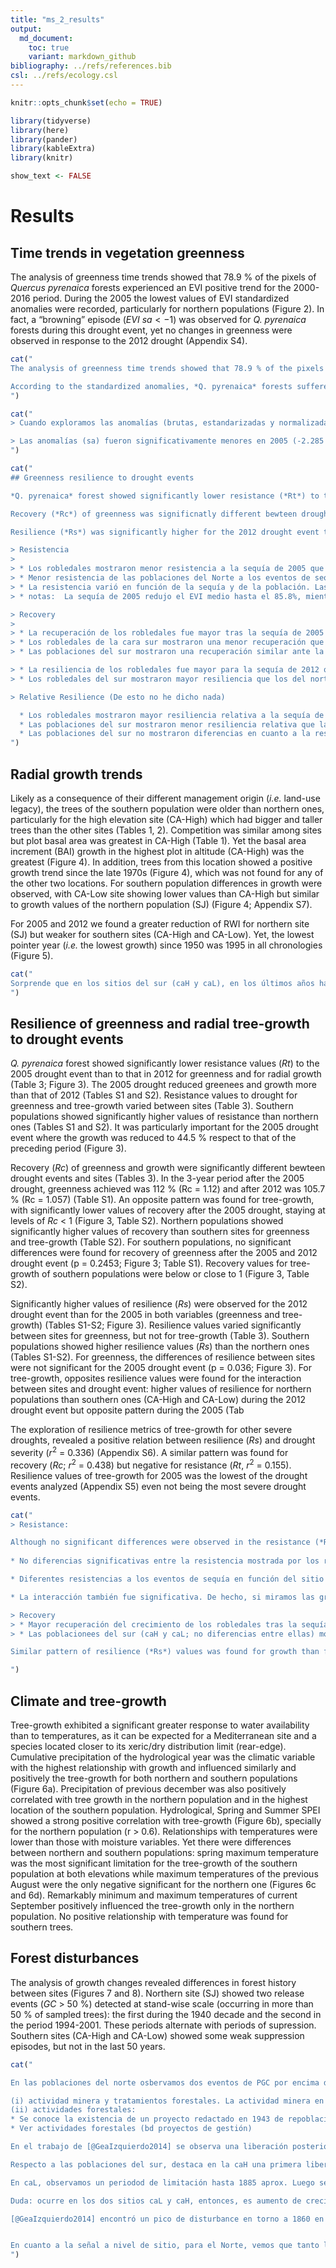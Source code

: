 ```yaml
---
title: "ms_2_results"
output:  
  md_document:
    toc: true
    variant: markdown_github
bibliography: ../refs/references.bib
csl: ../refs/ecology.csl
---
```


```r
knitr::opts_chunk$set(echo = TRUE)
```

```r
library(tidyverse)
library(here)
library(pander)
library(kableExtra)
library(knitr)
```

```r
show_text <- FALSE
```

# Results

## Time trends in vegetation greenness

The analysis of greenness time trends showed that 78.9 % of the pixels of *Quercus pyrenaica* forests experienced an EVI positive trend for the 2000-2016 period. During the 2005 the lowest values of EVI standardized anomalies were recorded, particularly for northern populations (Figure 2). In fact, a "browning" episode ($EVI~sa < -1$) was observed for *Q. pyrenaica* forests during this drought event, yet no changes in greenness were observed in response to the 2012 drought (Appendix S4). 

```r
cat("
The analysis of greenness time trends showed that 78.9 % of the pixels of *Quercus pyrenaica* forests experienced an EVI positive trend for the 2000-2016 period, of which 31.67 % were significant trends. The strongest trends were observed in southwestern populations (Figure S2), in which the Cañar site are included Vegetation greenness of *Q. pyrenaica* forests were lower during both the 2005 and 2012 years than the greenness observed for the reference period (Figure 2a). The lowest values for EVI standardized anomalies were recorded in 2005 being singnificantly lower (-2.285 ± 0.029) than those in 2012 (-0.418 ± 0.029) (LSMEANS, t.ratio = -45.358; p_value < 0.0001), particularly for northern populations (Figure 2b). Reduction in annual EVI mean was considerably higher in northern populations than in southern ones during the 2005 drought (Figure 2b). 

According to the standardized anomalies, *Q. pyrenaica* forests suffered a browning episode during 2005 drought event (99.36 % and 79.37 % of the pixels for northern and southern populations respectively), yet no changes in greenness were observed in response to the 2012 drought (Figure S3). 
")
```

```r
cat("
> Cuando exploramos las anomalías (brutas, estandarizadas y normalizadas) observamos valores muy negativos para el año 2005. Sin embargo vemos valores menos negativos para 2005. Tukey posthoc testing (lsmeans package CITAR) was conducted for pairwise comparisons among the slopes and the disturbance years 

> Las anomalías (sa) fueron significativamente menores en 2005 (-2.285 masmenos 0.029) que para 2012 (-0.418 masmenos 0.029), (LSMEANS, t.ratio = -45.358; p_value < 0.0001)
")
```




```r
cat("
## Greenness resilience to drought events

*Q. pyrenaica* forest showed significantly lower resistance (*Rt*) to the 2005 drought event than to that in 2012 (Table 3; Figure 3). Southern populations showed significantly higher values of resistance to drought than northern ones (Table 3), except for 2012 where non-significant differences were recorded (Table S1; Figure 3). 

Recovery (*Rc*) of greenness was significnatly different bewteen drought events and sites (Tables 3). In the 3-year period after the 2005 drought, greenness achieved was 112 % (Rc = 1.12) and after 2012 was 105.7 % (Rc = 1.057) (Table S1). For southern populations, a similar recovery after the 2005 and 2012 drought event was observed (p = 0.2453; Figure 3; Table S1). 

Resilience (*Rs*) was significantly higher for the 2012 drought event than for 2005 (Tables S1, 3), although both values were close to 1 indicating that greenness level was rather similar after each disturbance event (Table S1). The southern populations showed higher resilience values than the northern ones, although these differences were not significant for the 2005 drought event (p = 0.036; Figure 3). 

> Resistencia
> 
> * Los robledales mostraron menor resistencia a la sequía de 2005 que a la de 2012 [2005: 0.858 (0.853-0.863); 2012: 0.943 (0.939 - 0.947); p <0.0001]
> * Menor resistencia de las poblaciones del Norte a los eventos de sequía que las del Sur [N: 0.883 (0.877-0.889); S: 0.921 (0.918 - 0.925); p <0.0001]
> * La resistencia varió en función de la sequía y de la población. Las poblaciones mostraron una resistencia similar al evento de sequía de 2012 (padj = 0.172), sin embargo las poblaciones del N fueron mucho menos resistentes que las del Sur durante la sequía de 2005  [N: 0.819 (0.814-0.824); S: 0.902 (0.896 - 0.907); p <0.0001]
> * notas:  La sequía de 2005 redujo el EVI medio hasta el 85.8%, mientras que la de 2012 la redujo hasta el 94.3%. La sequía de 2005 redujo el evi medio hasta el 81.9 % en las poblaciones del N, y hasta el 90.2 % en las del S. ... drought reduced growth to xx% of the preceding reference period (ver Pretzsch et al 2013 Plant Biology)

> Recovery 
> 
> * La recuperación de los robledales fue mayor tras la sequía de 2005 que tras la de 2012 [2005: 1.120 (1.113-1.126); 2012: 1.057 (1.054 - 1.060); p <0.0001]
> * Los robledales de la cara sur mostraron una menor recuperación que los de la cara norte [N: 1.102 (1.096-1.108); S: 1.069 (1.065 - 1.073); p <0.0001]
> * Las poblaciones del sur mostraron una recuperación similar ante la sequía de 2005 y 2012 (p = 0.186), cosa que no ocurrió para las poblaciones N (p < 0.0001), que mostró una recuperación mayor para la sequía de 2005 que para la de 2012 [2005: 1.169 (1.161-1.177); 2012: 1.042 (1.036 - 1.047); p <0.0001]. En 2005, las poblaciones del S mostraron menor recuperación; mientras que en 2012 ocurrión un patrón inverso, mostrando un patron mayor que las del norte. 

> * La resiliencia de los robledales fue mayor para la sequía de 2012 que para la de 2005 [2005: 0.958 (0.955-0.962); 2012: 0.995 (0.991 - 0.998); p <0.0001]  
> * Los robledales del sur mostraron mayor resiliencia que los del norte [N: 0.970 (0.966-0.974); S: 0.983 (0.980 - 0.986); p <0.0001], aunque para 2005 ambas poblaciones no mostraron diferencias en la resiliencia (padj = 0.152). En 2012 se observó mayor resiliencia en las del S que en la del N (p<0.0001)

> Relative Resilience (De esto no he dicho nada)

  * Los robledales mostraron mayor resiliencia relativa a la sequía de 2005 que a la de 2012 [2005: 0.099 (0.095-0.105); 2012: 0.053 (0.050 - 0.056); p <0.0001]  
  * Las poblaciones del sur mostraron menor resiliencia relativa que las del norte [N: 0.086 (0.082-0.092); S: 0.063 (0.060 - 0.066); p <0.0001], debido sobre todo a la diferencia en la resiliencia relativa para las poblaciones del norte entre los dos eventos de sequía (mucha mayor resiliencia relativa en 2012 que en 2005 para las poblaciones del N)
  * Las poblaciones del sur no mostraron diferencias en cuanto a la resiliencia relativa entre los dos eventos de sequía (padj = 0.152)
")
```

## Radial growth trends

Likely as a consequence of their different management origin (*i.e.* land-use legacy), the trees of the southern population were older than northern ones, particularly for the high elevation site (CA-High) which had bigger and taller trees than the other sites (Tables 1, 2). Competition was similar among sites but plot basal area was greatest in CA-High (Table 1). Yet the basal area increment (BAI) growth in the highest plot in altitude (CA-High) was the greatest (Figure 4). In addition, trees from this location showed a positive growth trend since the late 1970s (Figure 4), which was not found for any of the other two locations. For southern population differences in growth were observed, with CA-Low site showing lower values than CA-High but similar to growth values of the northern population (SJ) (Figure 4; Appendix S7). 

For 2005 and 2012 we found a greater reduction of RWI for northern site (SJ) but weaker for southern sites (CA-High and CA-Low). Yet, the lowest pointer year (*i.e.* the lowest growth) since 1950 was 1995 in all chronologies (Figure 5). 


```r
cat("
Sorprende que en los sitios del sur (caH y caL), en los últimos años ha habido crecimientos muy grandes. Por ejemplo, en 2010 se observó uno de los mayores valores de RWI de toda la cronología tanto en caH como en caL. Algo similar ocurrió en sj para los años 2003 y 2013. 
")
```

## Resilience of greenness and radial tree-growth to drought events

*Q. pyrenaica* forest showed significantly lower resistance values (*Rt*) to the 2005 drought event than to that in 2012 for greenness and for radial growth (Table 3; Figure 3). The 2005 drought reduced greenees and growth more than that of 2012 (Tables S1 and S2). Resistance values to drought for greenness and tree-growth varied between sites (Table 3). Southern populations showed significantly higher values of resistance than northern ones (Tables S1 and S2). It was particularly important for the 2005 drought event where the growth was reduced to 44.5 % respect to that of the preceding period (Figure 3). 

Recovery (*Rc*) of greenness and growth were significantly different bewteen drought events and sites (Tables 3). In the 3-year period after the 2005 drought, greenness achieved was 112 % (Rc = 1.12) and after 2012 was 105.7 % (Rc = 1.057) (Table S1). An opposite pattern was found for tree-growth, with significantly lower values of recovery after the 2005 drought, staying at levels of *Rc* < 1 (Figure 3, Table S2). Northern populations showed significantly higher values of recovery than southern sites for greenness and tree-growth (Table S2). For southern populations, no significant differences were found for recovery of greenness after the 2005 and 2012 drought event (p = 0.2453; Figure 3; Table S1). Recovery values for tree-growth of southern populations were below or close to 1 (Figure 3, Table S2).   

Significantly higher values of resilience (*Rs*) were observed for the 2012 drought event than for the 2005 in both variables (greenness and tree-growth) (Tables S1-S2; Figure 3). Resilience values varied significantly between sites for greenness, but not for tree-growth (Table 3). Southern populations showed higher resilience values (*Rs*) than the northern ones (Tables S1-S2). For greenness, the differences of resilience between sites were not significant for the 2005 drought event (p = 0.036; Figure 3). For tree-growth, opposites resilience values were found for the interaction between sites and drought event: higher values of resilience for northern populations than southern ones (CA-High and CA-Low) during the 2012 drought event but opposite pattern during the 2005 (Tab

The exploration of resilience metrics of tree-growth for other severe droughts, revealed a positive relation between resilience (*Rs*) and drought severity ($r^2$ = 0.336) (Appendix S6). A similar pattern was found for recovery (*Rc*; $r^2$ = 0.438) but negative for resistance (*Rt*, $r^2$ = 0.155). Resilience values of tree-growth for 2005 was the lowest of the drought events analyzed (Appendix S5) even not being the most severe drought events. 


```r
cat("
> Resistance: 

Although no significant differences were observed in the resistance (*Rt*) of oak radial growth between the two drought events (Table 3), the 2005 drought reduced growth more than that of 2012 (Rt = 0.721 and 0.819 respectively) (Table S2). Similar to results for greenness, the northern site, which is under a drier climate, showed resistance values lower than those of the southern site, especially for the 2005 drought event where the growth was reduced to 44.5 % respect to that of the preceding period (Figure 3). 
  
* No diferencias significativas entre la resistencia mostrada por los robledales a los eventos de sequía de 2005 y 2012 (F = 6.0189; p = 0.019). Valores de resistencia menor al evento de 2005. [2005: 0.721 (0.6437-0.7984); 2012: 0.8193 (0.7758 - 0.8628); p = 0.025; trimmed-p = 0.019]

* Diferentes resistencias a los eventos de sequía en función del sitio (p <0.0001). Las localidades del sur (CaLow y CAHigh no mostraron diferencias en cuanto a la resistencia p.adjust = 0.012) mostraron una resistencia mayor a los eventos de sequía que la observada a la localidad del norte [caH: 0.8157 (0.7549 - 0.8764) (a); caL: 0.9209 (0.8834 - 0.9584) (a); SJ: 0.6116 (0.5387 - 0.6846) (b)].

* La interacción también fue significativa. De hecho, si miramos las gráfica, observamos como la resistencia a la sequía de 2005 fue significativamente menor en SJ que la resistancia mostrada, tanto por las otras poblaciones para 2005, como la mostrada por SJ para el año 2012 --¿¿¿ Podemos decir que la sequía de 2005 afectó mucho mas a la población de SJ??? 

> Recovery 
> * Mayor recuperación del crecimiento de los robledales tras la sequía de 2005 que tras la de 2012 [2005: 0.9462 (0.8794-1.013); 2012: 1.161 (1.081 - 1.24); p < 0.001]
> * Las poblacionees del sur (caH y caL; no diferencias entre ellas) mostraron una menor recuperación que las poblaciones del norte, es decir, las del norte se recuperaron mas rápidamente que las del sur que no llegaron incluso a valores de Rc = 1. 

Similar pattern of resilience (*Rs*) values was found for growth than for greenness respect to drought event: significantly higher values of *Rs* for the 2012 drought event than for the 2005 (Table S2; Figure 3). However, no differences were observed between sites (Table 3). For 2005 drought event, *Rs* value of SJ (northern site) was lower than that of southern ones (CA-High and CA-Low), but opposite pattern was found for the 2012 drought event. All values of *Rs* for growth were below 1, except for the SJ site in 2012 (Rs = 1.031). 

") 
```

## Climate and tree-growth
Tree-growth exhibited a significant greater response to water availability than to temperatures, as it can be expected for a Mediterranean site and a species located closer to its xeric/dry distribution limit (rear-edge). Cumulative precipitation of the hydrological year was the climatic variable with the highest relationship with growth and influenced similarly and positively the tree-growth for both northern and southern populations (Figure 6a). Precipitation of previous december was also positively correlated with tree growth in the northern population and in the highest location of the southern population. Hydrological, Spring and Summer SPEI showed a strong positive correlation with tree-growth (Figure 6b), specially for the northern population (r > 0.6). Relationships with temperatures were lower than those with moisture variables. Yet there were differences between northern and southern populations: spring maximum temperature was the most significant limitation for the tree-growth of the southern population at both elevations while maximum temperatures of the previous August were the only negative significant for the northern one (Figures 6c and 6d). Remarkably minimum and maximum temperatures of current September positively influenced the tree-growth only in the northern population. No positive relationship with temperature was found for southern trees. 

## Forest disturbances
The analysis of growth changes revealed differences in forest history between sites (Figures 7 and 8). Northern site (SJ) showed two release events ($GC$ > 50 %) detected at stand-wise scale (occurring in more than 50 % of sampled trees): the first during the 1940 decade and the second in the period 1994-2001. These periods alternate with periods of supression. Southern sites (CA-High and CA-Low) showed some weak suppression episodes, but not in the last 50 years. 


```r
cat("

En las poblaciones del norte osbervamos dos eventos de PGC por encima del 25 e incluso el 50 %. El primero de ellos desde 1940 hasta 1950, mientras que el segundo entre 1994 y 2001. Estos periodos se alternan con periodos de NGC: previo 1940, 1960 - 1991, y quizá aunque no lo vemos en al actualidad (?? duda. Esto es especular un poco). Esto responde creo que a: 

(i) actividad minera y tratamientos forestales. La actividad minera en la zona fue intensa (aunque a veces intermitente, entre 1890 y 1957 (cuando se clausuró); y previamente desde 1858 tras los trabajos de Amalio Maestre). Hay costancia de la existencia de hornos de fundición de mineral en alguna de las minas (La Probadora).
(ii) actividades forestales:
* Se conoce la existencia de un proyecto redactado en 1943 de repoblación forestal de la cabecera del río Genil (he pedido los mapas).
* Ver actividades forestales (bd proyectos de gestión)

En el trabajo de [@GeaIzquierdo2014] se observa una liberación posterior a 1950 (QPUY9) (entre 1950 y 1960 aprox.) y luego una supresión hasta mediados de 1990. Esto coincide con lo que hemos observado en nuestra chrono. 

Respecto a las poblaciones del sur, destaca en la caH una primera liberación en torno a 1829-1830 y 1837-1840; y luego predominan los eventos de supresión que se alternan con algunos de liberación (muy débiles) hastas 1950. Posteriormente se alternan liberaciones-supresiones débiles. Destaca una liberación en torno a 2000-2003 (relación con clima??? posterior a sequía 1999???)

En caL, observamos un periodod de limitación hasta 1885 aprox. Luego se alternan al igual que antes periodos de liberación con otos de supresión con señales más fuertes que en caL, y al igual que antes destaca con mas intensidad si cabe, una liberación entre 2000 y 2003 (antrópico o climática ??)

Duda: ocurre en los dos sitios caL y caH, entonces, es aumento de crecimiento debido a actuación forestal? o debido a clima?? 

[@GeaIzquierdo2014] encontró un pico de disturbance en torno a 1860 en QUPY10 (cañar) sugiriendo que la baja densidad en esos sitios fue presumible el resultado de un thinning (aclareo). El patrón de supresión que observa para este sitio va en la linea de lo que nosotros encontramos (supresiones que alcanzan a veces el 25 % y otras no)


En cuanto a la señal a nivel de sitio, para el Norte, vemos que tanto las supresiones como las liberaciones se observan para mas del 50 % de los árboles. En el caso del sur, vemos que algunas supresiones se observan para mas del 50 % de los árboles, mientras que las liberaciones observadas en torno a los 2000 se observan para mas del 50 % de los árboles 
")
```


